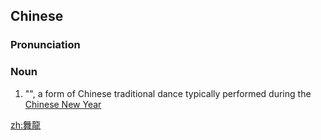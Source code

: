 {{also|舞龙}}
==Chinese==
{{zh-forms|s=舞龙}}
{{wikipedia|lang=zh}}

===Pronunciation===
{{zh-pron
|m=wǔlóng
|cat=n
}}

===Noun===
{{zh-noun}}

# "{{w|Dragon dance}}", a form of Chinese traditional dance typically performed during the [[Chinese New Year]]

[[zh:舞龍]]
